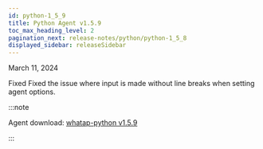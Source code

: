 ```yaml
---
id: python-1_5_9
title: Python Agent v1.5.9
toc_max_heading_level: 2
pagination_next: release-notes/python/python-1_5_8
displayed_sidebar: releaseSidebar
---
```


March 11, 2024

<Status>Fixed</Status> Fixed the issue where input is made without line breaks when setting agent options.

:::note

Agent download: [whatap-python v1.5.9](https://pypi.org/project/whatap-python/1.5.9/)

:::

